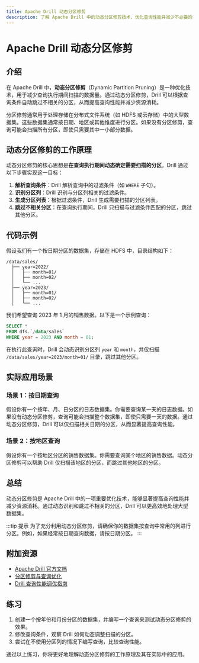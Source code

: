 ```yaml
---
title: Apache Drill 动态分区修剪
description: 了解 Apache Drill 中的动态分区修剪技术，优化查询性能并减少不必要的数据扫描。
---
```


# Apache Drill 动态分区修剪

## 介绍

在 Apache Drill 中，**动态分区修剪**（Dynamic Partition Pruning）是一种优化技术，用于减少查询执行期间扫描的数据量。通过动态分区修剪，Drill 可以根据查询条件自动跳过不相关的分区，从而提高查询性能并减少资源消耗。

分区修剪通常用于处理存储在分布式文件系统（如 HDFS 或云存储）中的大型数据集。这些数据集通常按日期、地区或其他维度进行分区。如果没有分区修剪，查询可能会扫描所有分区，即使只需要其中一小部分数据。

## 动态分区修剪的工作原理

动态分区修剪的核心思想是**在查询执行期间动态确定需要扫描的分区**。Drill 通过以下步骤实现这一目标：

1. **解析查询条件**：Drill 解析查询中的过滤条件（如 `WHERE` 子句）。
2. **识别分区列**：Drill 识别与分区列相关的过滤条件。
3. **生成分区列表**：根据过滤条件，Drill 生成需要扫描的分区列表。
4. **跳过不相关分区**：在查询执行期间，Drill 只扫描与过滤条件匹配的分区，跳过其他分区。

## 代码示例

假设我们有一个按日期分区的数据集，存储在 HDFS 中，目录结构如下：

```
/data/sales/
  ├── year=2022/
  │   ├── month=01/
  │   ├── month=02/
  │   └── ...
  ├── year=2023/
  │   ├── month=01/
  │   ├── month=02/
  │   └── ...
```

我们希望查询 2023 年 1 月的销售数据。以下是一个示例查询：

```sql
SELECT *
FROM dfs.`/data/sales`
WHERE year = 2023 AND month = 01;
```

在执行此查询时，Drill 会动态识别分区列 `year` 和 `month`，并仅扫描 `/data/sales/year=2023/month=01/` 目录，跳过其他分区。

## 实际应用场景

### 场景 1：按日期查询

假设你有一个按年、月、日分区的日志数据集。你需要查询某一天的日志数据。如果没有动态分区修剪，查询可能会扫描整个数据集，即使只需要一天的数据。通过动态分区修剪，Drill 可以仅扫描相关日期的分区，从而显著提高查询性能。

### 场景 2：按地区查询

假设你有一个按地区分区的销售数据集。你需要查询某个地区的销售数据。动态分区修剪可以帮助 Drill 仅扫描该地区的分区，而跳过其他地区的分区。

## 总结

动态分区修剪是 Apache Drill 中的一项重要优化技术，能够显著提高查询性能并减少资源消耗。通过动态识别和跳过不相关的分区，Drill 可以更高效地处理大型数据集。

:::tip 提示
为了充分利用动态分区修剪，请确保你的数据集按查询中常用的列进行分区。例如，如果经常按日期查询数据，请按日期分区。
:::

## 附加资源

- [Apache Drill 官方文档](https://drill.apache.org/docs/)
- [分区修剪与查询优化](https://drill.apache.org/docs/partition-pruning/)
- [Drill 查询性能调优指南](https://drill.apache.org/docs/performance-tuning/)

## 练习

1. 创建一个按年份和月份分区的数据集，并编写一个查询来测试动态分区修剪的效果。
2. 修改查询条件，观察 Drill 如何动态调整扫描的分区。
3. 尝试在不使用分区列的情况下编写查询，比较查询性能。

通过以上练习，你将更好地理解动态分区修剪的工作原理及其在实际中的应用。